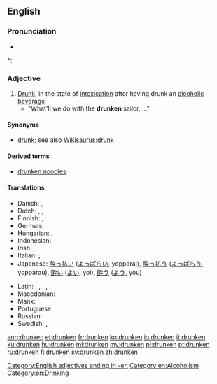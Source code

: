 ==English==

===Pronunciation===
* {{audio|en-us-drunken.ogg|Audio (US)}}

*: {{rhymes|ʌŋkən}}

===Adjective===
{{en-adj}}

# [[drunk|Drunk]], in the state of [[intoxication]] after having drunk an [[alcohol]]ic [[beverage]]
#* "What'll we do with the '''drunken''' sailor, ..."

====Synonyms====
* [[drunk]]; see also [[Wikisaurus:drunk]]

====Derived terms====
* [[drunken noodles]]

====Translations====
{{trans-top|In the state of alcoholic intoxication}}
* Danish: {{t-|da|beruset}},  {{t-|da|fuld}}
* Dutch: {{t+|nl|dronken}}, {{t+|nl|zat}}, {{t+|nl|beschonken}}
* Finnish: {{t+|fi|humalainen}}, {{t-|fi|juopunut}}
* German: {{t+|de|betrunken}}
* Hungarian: {{t+|hu|részeg}}, {{t+|hu|ittas}}
* Indonesian: {{t-|id|mabuk|xs=Indonesian}}
* Irish: {{t-|ga|meisciúil|xs=Irish}}
* Italian: {{t+|it|ubriaco}}, {{t+|it|ebbro}}
* Japanese: [[酔っ払い]] ([[よっぱらい]], yopparai), [[酔っ払う]] ([[よっぱらう]], yopparau), [[酔い]] ([[よい]], yoi), [[酔う]] ([[よう]], you)
{{trans-mid}}
* Latin: {{t-|la|ebrius|m|alt=ēbrius}},  {{t-|la|ebria|f|alt=ēbria}},  {{t-|la|ebrium|n|alt=ēbrium}},  {{t-|la|potus|m|alt=pōtus}},  {{t|la|-pota|f|alt=pōta}},  {{t-|la|potum|n|alt=pōtum}}
* Macedonian: {{t-|mk|пијан|m|tr=píjan}}
* Manx: {{t-|gv|meshtoil|xs=Manx}}
* Portuguese: {{t|pt|bêbado|m}}
* Russian: {{t+|ru|пьяный}}
* Swedish: {{t+|sv|drucken}}, {{t+|sv|full}}
{{trans-bottom}}

[[Category:English adjectives ending in -en]]
[[Category:en:Alcoholism]]
[[Category:en:Drinking]]

[[ang:drunken]]
[[et:drunken]]
[[fr:drunken]]
[[ko:drunken]]
[[io:drunken]]
[[it:drunken]]
[[ku:drunken]]
[[hu:drunken]]
[[ml:drunken]]
[[my:drunken]]
[[pl:drunken]]
[[pt:drunken]]
[[ru:drunken]]
[[fi:drunken]]
[[sv:drunken]]
[[zh:drunken]]